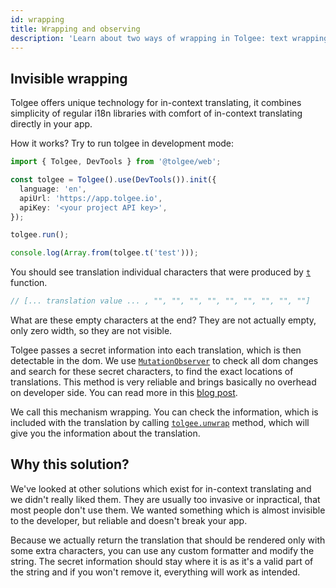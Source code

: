 ```yaml
---
id: wrapping
title: Wrapping and observing
description: 'Learn about two ways of wrapping in Tolgee: text wrapping and invisible wrapping. You can configure this through wrapperMode.'
---
```


## Invisible wrapping

Tolgee offers unique technology for in-context translating, it combines simplicity of regular i18n libraries with
comfort of in-context translating directly in your app.

How it works? Try to run tolgee in development mode:

```ts
import { Tolgee, DevTools } from '@tolgee/web';

const tolgee = Tolgee().use(DevTools()).init({
  language: 'en',
  apiUrl: 'https://app.tolgee.io',
  apiKey: '<your project API key>',
});

tolgee.run();

console.log(Array.from(tolgee.t('test')));
```

You should see translation individual characters that were produced by [`t`](./core-package/tolgee#t) function.

```ts
// [... translation value ... , "", "", "", "", "", "", "", "", ""]
```

What are these empty characters at the end? They are not actually empty, only zero width, so they are not visible.

Tolgee passes a secret information into each translation, which is then detectable in the dom.
We use [`MutationObserver`](https://developer.mozilla.org/en-US/docs/web/API/MutationObserver)
to check all dom changes and search for these secret characters, to find the exact locations
of translations. This method is very reliable and brings basically no overhead on developer side. You can read more in this [blog post](/blog/2021/12/17/invisible-characters-for-better-localization).

We call this mechanism wrapping. You can check the information, which is included with the translation by
calling [`tolgee.unwrap`](./core-package/tolgee#unwrap) method, which will give you the information about the translation.

## Why this solution?

We've looked at other solutions which exist for in-context translating and we didn't really liked them.
They are usually too invasive or inpractical, that most people don't use them.
We wanted something which is almost invisible to the developer, but reliable and doesn't break your app.

Because we actually return the translation that should be rendered only with some extra characters, you can
use any custom formatter and modify the string. The secret information should stay where it is as it's a valid
part of the string and if you won't remove it, everything will work as intended.
